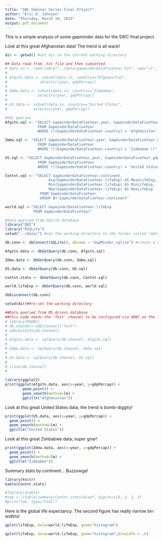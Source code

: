 ```yaml
---
title: "SWC Seminar Series Final Project"
author: "Eric D. Johnson"
date: "Thursday, March 19, 2015"
output: pdf_document
---
```


This is a simple analysis of some gapminder data for the SWC final project.


Look at this great Afghanistan data! The trend is all wack!

```r
dir <- getwd() #set dir to the current working directory

## Data read from .txt file and then subsetted
# data.in <- read.table("../data/gapminderDataFiveYear.txt", sep="\t", header = TRUE)
# 
# Afgstn.data <- subset(data.in, country=="Afghanistan", 
#               select=c(year, gdpPercap))
# 
# Zmbw.data <- subset(data.in, country=="Zimbabwe", 
#              select=c(year, gdpPercap))
# 
# US.data <- subset(data.in, country=="United States", 
#            select=c(year, gdpPercap))

#SQL queries
Afgstn.sql <- "SELECT GapminderDataFiveYear.year, GapminderDataFiveYear.gdpPercap
               FROM GapminderDataFiveYear
               WHERE (((GapminderDataFiveYear.country) = 'Afghanistan'))"

Zmbw.sql <- "SELECT GapminderDataFiveYear.year, GapminderDataFiveYear.gdpPercap
               FROM GapminderDataFiveYear
               WHERE (((GapminderDataFiveYear.country) = 'Zimbabwe'))"

US.sql <- "SELECT GapminderDataFiveYear.year, GapminderDataFiveYear.gdpPercap
               FROM GapminderDataFiveYear
               WHERE (((GapminderDataFiveYear.country) = 'United States'))"

Contnt.sql <- "SELECT GapminderDataFiveYear.continent, 
                    Avg(GapminderDataFiveYear.lifeExp) AS MeanLifeExp, 
                    Min(GapminderDataFiveYear.lifeExp) AS MinLifeExp, 
                    Max(GapminderDataFiveYear.lifeExp) AS MaxLifeExp
                FROM GapminderDataFiveYear
                GROUP BY GapminderDataFiveYear.continent"

world.sql <-"SELECT GapminderDataFiveYear.lifeExp
             FROM GapminderDataFiveYear"

#data queried from SQLite database
library("DBI")
library("RSQLite")
setwd("../data/") #set the working directory to the folder called "data" at the same level as the current working directory

db.conn <- dbConnect(SQLite(), dbname = "GapMinder.sqlite") #create a databae connection

Afgstn.data <- dbGetQuery(db.conn, Afgstn.sql)

Zmbw.data <- dbGetQuery(db.conn, Zmbw.sql)

US.data <- dbGetQuery(db.conn, US.sql)

Contnt.stats <- dbGetQuery(db.conn, Contnt.sql)

world.lifeExp <- dbGetQuery(db.conn, world.sql)

dbDisconnect(db.conn)

setwd(dir)##re-set the working directory

##Data queried from MS Access database 
##this code needs the 'Test' channel to be configured via ODBC on the local machine
# library(RODBC)
# db.channel<-odbcConnect("Test")
# odbcGetInfo(db.channel)
# 
# Afgstn.data <- sqlQuery(db.channel, Afgstn.sql)
# 
# Zmbw.data <- sqlQuery(db.channel, Zmbw.sql)
# 
# US.data <- sqlQuery(db.channel, US.sql)
# 
# close(db.channel)
# 

library(ggplot2)
print(ggplot(Afgstn.data, aes(x=year, y=gdpPercap)) +
        geom_point() +
        geom_smooth(method=lm) +
        ggtitle("Afghanistan"))
```

Look at this great United States data; the trend is bomb-diggity!

```r

print(ggplot(US.data, aes(x=year, y=gdpPercap)) +
  geom_point() +
  geom_smooth(method=lm) +
  ggtitle("United States"))

```

Look at this great Zimbabwe data; super gnar!

```r

print(ggplot(Zmbw.data, aes(x=year, y=gdpPercap)) +
  geom_point() +
  geom_smooth(method=lm) +
  ggtitle("Zimbabwe"))

```

Summary stats by continent... Buzzowga!

```r
library(knitr)
kable(Contnt.stats)
```


```r
#library(xtable)
#tab <- xtable(summary(Contnt.stats)$coef, digits=c(0, 2, 2, 2)
#print(tab, type="html")

```

Here is the global life expectancy. The second figure has really narrow bin widths!

```r
qplot(lifeExp, data=world.lifeExp, geom="histogram")

qplot(lifeExp, data=world.lifeExp, geom="histogram",binwidth = .5) 

```
